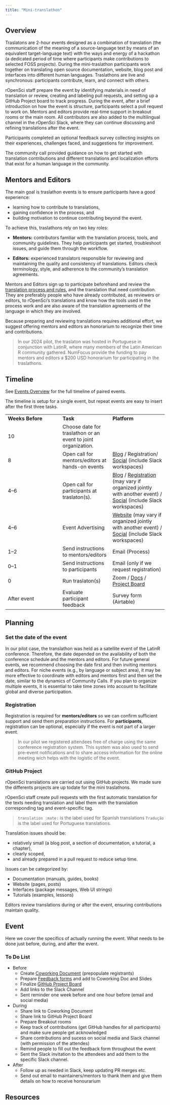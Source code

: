 ```yaml
---
title: "Mini-translathon"
---
```


## Overview

Traslatons are 2-hour events designed as a combination of translation (the communication of the meaning of a source-language text by means of an equivalent target-language text) with the ways and energy of a hackathon (a dedicated period of time where participants make contributions to selected FOSS projects).
During the mini-traslathon participants work together on translating open source documentation, website, blog post and interfaces into different human languages.
Traslathons are live and synchronous: participants contribute, learn, and connect with others.

rOpenSci staff prepare the event by identifying materials in need of translation or review, creating and labeling pull requests, and setting up a GitHub Project board to track progress.
During the event, after a brief introduction on how the event is structure, participants select a pull request to work on.
Mentors and editors provide real-time support in breakout rooms or the main room.
All contributors are also added to the multilingual channel in the rOpenSci Slack, where they can continue discussing and refining translations after the event.

Participants completed an optional feedback survey collecting insights on their experiences, challenges faced, and suggestions for improvement.

The community call provided guidance on how to get started with translation contributions and different translations and localization efforts that exist for a human language in the community.

## Mentors and Editors

The main goal is traslathon events is to ensure participants have a good experience:

-   learning how to contribute to translations,
-   gaining confidence in the process, and
-   building motivation to continue contributing beyond the event.

To achieve this, traslathons rely on two key roles:

-   **Mentors:** contributors familiar with the translation process, tools, and community guidelines.
    They help participants get started, troubleshoot issues, and guide them through the workflow.

-   **Editors:** experienced translators responsible for reviewing and maintaining the quality and consistency of translations.
    Editors check terminology, style, and adherence to the community’s translation agreements.

Mentors and Editors sign up to participate beforehand and review the [translation process and rules](https://translationguide.ropensci.org), and the translation that need contribution.
They are preferably people who have already contributed, as reviewers or editors, to rOpenSci's translations and know how the tools used in the process work and are also aware of the translation agreements of the language in which they are involved.

Because preparing and reviewing translations requires additional effort, we suggest offering mentors and editors an honorarium to recognize their time and contributions.

> In our 2024 pilot, the traslaton was hosted in Portuguese in conjunction with LatinR, where many members of the Latin American R community gathered.
> NumFocus provide the funding to pay mentors and editors a \$200 USD honorarium for participating in the traslathons.

## Timeline

See [Events Overview](events-overview.html) for the full timeline of paired 
events.

The timeline is setup for a single event, but repeat events are easy to insert
after the first three tasks. 

|  |  |  |
|-------------------------|-----------------------|-------------------------|
| **Weeks Before** | **Task** | **Platform** |
| 10 | Choose date for traslathon or an event to joint organization. |  |
| 8 | Open call for mentors/editors at hands-on events | [Blog](https://ropensci.org/blog/) / Registration/ [Social](https://hachyderm.io/@rOpenSci) (include Slack workspaces) |
| 4–6 | Open call for participants at traslaton(s). | [Blog](https://ropensci.org/blog/) / [Registration](https://www.eventbrite.cl/e/traducao-hackathon-traslaton-ropensci-tickets-1045507530167) (may vary if organized jointly with another event) / [Social](https://hachyderm.io/@rOpenSci) (include Slack workspaces) |
| 4–6 | Event Advertising | [Website](https://ropensci.org/events/) (may vary if organized jointly with another event) / [Social](https://hachyderm.io/@rOpenSci) (include Slack workspaces) |
| 1–2 | Send instructions to mentors/editors | Email (Process) |
| 0–1 | Send instructions to participants | Email (only if we request registration) |
| 0 | Run traslaton(s) | Zoom / [Docs](https://translationguide.ropensci.org/) / [Project Board](https://github.com/orgs/ropensci/projects/7?query=is%3Aopen+sort%3Aupdated-desc) |
| After event | Evaluate participant feedback | Survey form (Airtable) |

## Planning

### Set the date of the event 

In our pilot case, the translathon was held as a satellite event of the LatinR conference. Therefore, the date depended on the availability of both the conference schedule and the mentors and editors. For future general events, we recommend choosing the date first and then inviting mentors and editors. For niche events (e.g., by language or subject area), it may be more effective to coordinate with editors and mentors first and then set the date, similar to the dynamics of Community Calls. If you plan to organize multiple events, it is essential to take time zones into account to facilitate global and diverse participation.

### Registration

Registration is required for **mentors/editors** so we can confirm sufficient support and send them preparation instructions.
For **participants**, registration can be optional, especially if the event is not part of a larger event. 

> In our pilot we registered attendees free of charge using the same conference registration system. This system was also used to send pre-event notifications and to share access information for the online meeting wich helps with the logistic of the event. 


### GitHub Project

rOpenSci translations are carried out using GitHub projects. We made sure the differents projects are up todate for the mini traslathons.

rOpenSci staff create pull requests with the first automatic translation for the texts needing translation and label them with the translation corresponding tag and event-specific tag.

> `translation :mate:` is the label used for Spanish translations
> `Tradução` is the label used for Portuguese translations. 

Translation issues should be:

- relatively small (a blog post, a section of documentation, a tutorial, a chapter),
- clearly scoped,
- and already prepared in a pull request to reduce setup time.

Issues can be categorized by:

- Documentation (manuals, guides, books)
- Website (pages, posts)
- Interfaces (package messages, Web UI strings)
- Tutorials (examples, lessons)

Editors review translations during or after the event, ensuring contributions maintain quality.

## Event

Here we cover the specifics of actually running the event. 
What needs to be done just before, during, and after the event. 

### To Do List

- Before
    - Create [Coworking Document](https://docs.google.com/document/d/1juXuCMvz7a9BX_VK6SO4QCs7T78BZDHAs589wHjL3Ug/edit?usp=sharing) (prepopulate registrants)
    - Prepare [Feedback forms](template_forms.html#feedback) and add to Coworking Doc and Slides
    - Finalize [GitHub Project Board](#github-project-board)
    - Add links to the Slack Channel
    - Sent reminder one week before and one hour before (email and social media)
- During
    - Share link to Coworking Document
    - Share link to GitHub Project Board
    - Prepare Breakout rooms
    - Keep track of contributions (get GitHub handles for all participants) and make sure people get acknowledged
    - Share contributions and sucess on social media and Slack channel (with permission of the attendes)
    - Remind people to fill out the feedback form throughout the event
    - Sent the Slack invitation to the attendees and add them to the specific Slack channel. 
- After
    - Follow up as needed in Slack, keep updating PR merges etc.
    - Send out email to maintainers/mentors to thank them and give them details on how to receive honourarium

## Resources
